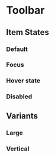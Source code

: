 

<Meta of={ToolbarStories} />

# Toolbar

## Item States

### Default

<Canvas of={ToolbarStories.Primary} />

### Focus

<Canvas of={ToolbarStories.Focus} />

### Hover state

<Canvas of={ToolbarStories.Hover} />

### Disabled

<Canvas of={ToolbarStories.Disabled} />

## Variants

### Large 

<Canvas of={ToolbarStories.Large} />

### Vertical

<Canvas of={ToolbarStories.Vertical} />

